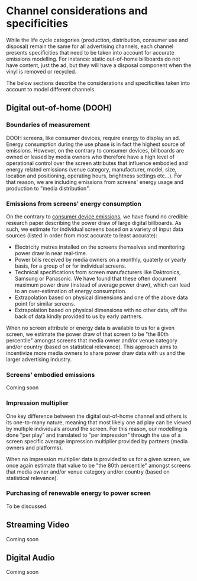 # Channel considerations and specificities

While the life cycle categories (production, distribution, consumer use and disposal) remain the same for all advertising channels, each channel presents specificities that need to be taken into account for accurate emissions modelling.
For instance: static out-of-home billboards do not have content, just the ad, but they will have a disposal component when the vinyl is removed or recycled.

The below sections describe the considerations and specificities taken into account to model different channels.

## Digital out-of-home (DOOH)

### Boundaries of measurement

DOOH screens, like consumer devices, require energy to display an ad. Energy consumption during the use phase is in fact the highest source of emissions.
However, on the contrary to consumer devices, billboards are owned or leased by media owners who therefore have a high level of operational control over the screen attributes that influence embodied and energy related emissions (venue category, manufacturer, model, size, location and positioning, operating hours, brightness settings etc...). For that reason, we are including emissions from screens' energy usage and production to "media distribution".

### Emissions from screens' energy consumption

On the contrary to [consumer device emissions](./consumer_devices.mdx), we have found no credible research paper describing the power draw of large digital billboards. As such, we estimate for individual screens based on a variety of input data sources (listed in order from most accurate to least accurate):

- Electricity metres installed on the screens themselves and monitoring power draw in near real-time.
- Power bills received by media owners on a monthly, quaterly or yearly basis, for a group of or for individual screens.
- Technical specifications from screen manufacturers like Daktronics, Samsung or Panasonic. We have found that these often document maximum power draw (instead of average power draw), which can lead to an over-estimation of energy consumption.
- Extrapolation based on physical dimensions and one of the above data point for similar screens.
- Extrapolation based on physical dimensions with no other data, off the back of data kindly provided to us by early partners.

When no screen attribute or energy data is available to us for a given screen, we estimate the power draw of that screen to be "the 80th percentile" amongst screens that media owner and/or venue category and/or country (based on statistical relevance). This approach aims to incentivize more media owners to share power draw data with us and the larger advertising industry.

### Screens' embodied emissions

Coming soon

### Impression multiplier

One key difference between the digital out-of-home channel and others is its one-to-many nature, meaning that most likely one ad play can be viewed by multiple individuals around the screen.
For this reason, our modelling is done "per play" and translated to "per impression" through the use of a screen specific average impression multiplier provided by partners (media owners and platforms).

When no impression multiplier data is provided to us for a given screen, we once again estimate that value to be "the 80th percentile" amongst screens that media owner and/or venue category and/or country (based on statistical relevance).

### Purchasing of renewable energy to power screen

To be discussed.

## Streaming Video

Coming soon

## Digital Audio

Coming soon
